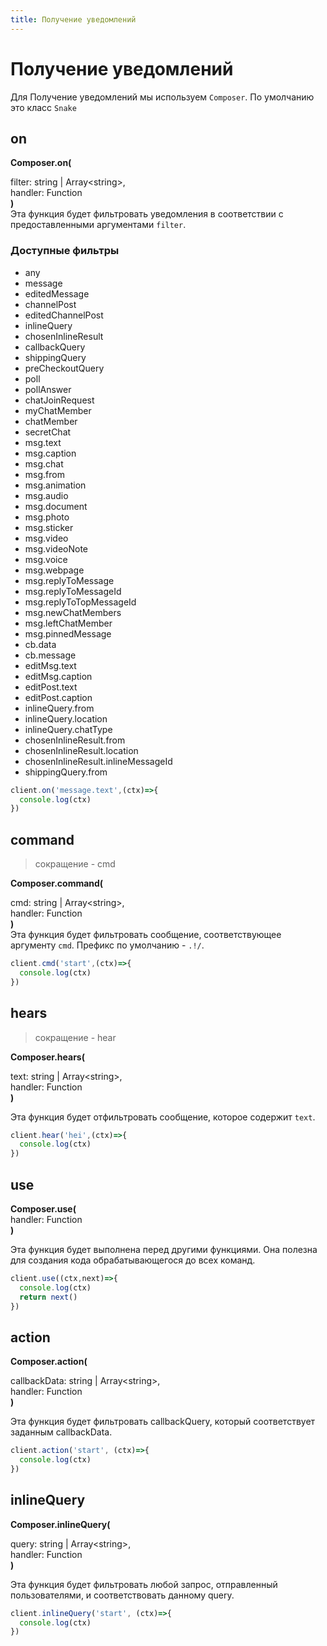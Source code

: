 ```yaml
---
title: Получение уведомлений
---
```


# Получение уведомлений

Для Получение уведомлений мы используем `Composer`. По умолчанию это класс `Snake`

## on

**Composer.on(**

<span className="ml-4">filter: <span className="text-green-600 dark:text-green-300">string</span> | <span className="text-yellow-600 dark:text-yellow-300">Array\<<span className="text-green-600 dark:text-green-300">string</span>\></span>,</span>   
<span className="ml-4">handler: <span className="text-purple-600 dark:text-purple-300">Function</span></span>   
**)**  
Эта функция будет фильтровать уведомления в соответствии с предоставленными аргументами `filter`.

### Доступные фильтры

- any
- message
- editedMessage
- channelPost
- editedChannelPost
- inlineQuery
- chosenInlineResult
- callbackQuery
- shippingQuery
- preCheckoutQuery
- poll
- pollAnswer
- chatJoinRequest
- myChatMember
- chatMember
- secretChat
- msg.text
- msg.caption
- msg.chat
- msg.from
- msg.animation
- msg.audio
- msg.document
- msg.photo
- msg.sticker
- msg.video
- msg.videoNote
- msg.voice
- msg.webpage
- msg.replyToMessage
- msg.replyToMessageId
- msg.replyToTopMessageId
- msg.newChatMembers
- msg.leftChatMember
- msg.pinnedMessage
- cb.data
- cb.message
- editMsg.text
- editMsg.caption
- editPost.text
- editPost.caption
- inlineQuery.from
- inlineQuery.location
- inlineQuery.chatType
- chosenInlineResult.from
- chosenInlineResult.location
- chosenInlineResult.inlineMessageId
- shippingQuery.from

```js
client.on('message.text',(ctx)=>{
  console.log(ctx)
})
```

## command

> сокращение - cmd

**Composer.command(**

<span className="ml-4">cmd: <span className="text-green-600 dark:text-green-300">string</span> | <span className="text-yellow-600 dark:text-yellow-300">Array\<<span className="text-green-600 dark:text-green-300">string</span>\></span>,</span>   
<span className="ml-4">handler: <span className="text-purple-600 dark:text-purple-300">Function</span></span>   
**)**  
Эта функция будет фильтровать сообщение, соответствующее аргументу `cmd`. Префикс по умолчанию - `.!/`.

```js
client.cmd('start',(ctx)=>{
  console.log(ctx)
})
```

## hears 

> сокращение - hear

**Composer.hears(**

<span className="ml-4">text: <span className="text-green-600 dark:text-green-300">string</span> | <span className="text-yellow-600 dark:text-yellow-300">Array\<<span className="text-green-600 dark:text-green-300">string</span>\></span>,</span>   
<span className="ml-4">handler: <span className="text-purple-600 dark:text-purple-300">Function</span></span>   
**)**  

Эта функция будет отфильтровать сообщение, которое содержит `text`.

```js
client.hear('hei',(ctx)=>{
  console.log(ctx)
})
```

## use 

**Composer.use(**  
<span className="ml-4">handler: <span className="text-purple-600 dark:text-purple-300">Function</span></span>   
**)**  

Эта функция будет выполнена перед другими функциями. Она полезна для создания кода обрабатывающегося до всех команд.

```js
client.use((ctx,next)=>{
  console.log(ctx)
  return next()
})
```

## action

**Composer.action(**

<span className="ml-4">callbackData: <span className="text-green-600 dark:text-green-300">string</span> | <span className="text-yellow-600 dark:text-yellow-300">Array\<<span className="text-green-600 dark:text-green-300">string</span>\></span>,</span>   
<span className="ml-4">handler: <span className="text-purple-600 dark:text-purple-300">Function</span></span>   
**)**  

Эта функция будет фильтровать callbackQuery, который соответствует заданным callbackData.

```js
client.action('start', (ctx)=>{
  console.log(ctx)
})
```

## inlineQuery

**Composer.inlineQuery(**

<span className="ml-4">query: <span className="text-green-600 dark:text-green-300">string</span> | <span className="text-yellow-600 dark:text-yellow-300">Array\<<span className="text-green-600 dark:text-green-300">string</span>\></span>,</span>   
<span className="ml-4">handler: <span className="text-purple-600 dark:text-purple-300">Function</span></span>   
**)**  

Эта функция будет фильтровать любой запрос, отправленный пользователями, и соответствовать данному query.

```js
client.inlineQuery('start', (ctx)=>{
  console.log(ctx)
})
```
